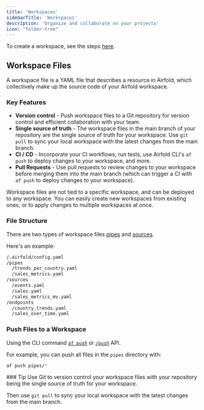 ```yaml
---
title: 'Workspaces'
sidebarTitle: 'Workspaces'
description: 'Organize and collaborate on your projects'
icon: "folder-tree"
---
```


To create a workspace, see the steps [here](/ui/workspaces).

## Workspace Files
A workspace file is a YAML file that describes a resource in Airfold, which collectively make up the source code of your Airfold workspace.

### Key Features

- **Version control** - Push workspace files to a Git repository for version control and efficient collaboration with your team.
- **Single source of truth** - The workspace files in the main branch of your repository are the single source of truth for your workspace. Use `git pull` to sync your local workspace with the latest changes from the main branch.
- **CI / CD** - Incorporate your CI workflows, run tests, use Airfold CLI's `af push` to deploy changes to your workspace, and more.
- **Pull Requests** - Use pull requests to review changes to your workspace before merging them into the main branch (which can trigger a CI with `af push` to deploy changes to your workspace).

Workspace files are not tied to a specific workspace, and can be deployed to any workspace. You can easily create new workspaces from existing ones, or to apply changes to multiple workspaces at once.

### File Structure
There are two types of workspace files [pipes](/ui/pipes) and [sources](/ui/sources).

Here's an example:
```bash
/.airfold/config.yaml
/pipes
  /trends_per_country.yaml
  /sales_metrics.yaml
/sources
  /events.yaml
  /sales.yaml
  /sales_metrics_mv.yaml
/endpoints
  /country_trends.yaml
  /sales_over_time.yaml
```

### Push Files to a Workspace
Using the CLI command [`af push`](/cli/cli_reference) or [`/push`](/api-reference/workspace/push) API.<br />

For example, you can push all files in the `pipes` directory with:
```bash
af push pipes/*
```

<Tip>
### Tip
Use Git to version control your workspace files with your repository being the single source of truth for your workspace.

Then use `git pull` to sync your local workspace with the latest changes from the main branch.
</Tip>
